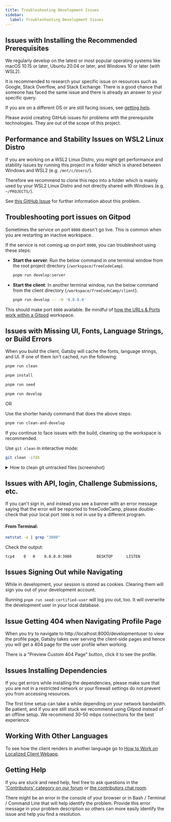 ```yaml
---
title: Troubleshooting Development Issues
sidebar:
  label: Troubleshooting Development Issues
---
```



## Issues with Installing the Recommended Prerequisites

We regularly develop on the latest or most popular operating systems like macOS 10.15 or later, Ubuntu 20.04 or later, and Windows 10 or later (with WSL2).

It is recommended to research your specific issue on resources such as Google, Stack Overflow, and Stack Exchange. There is a good chance that someone has faced the same issue and there is already an answer to your specific query.

If you are on a different OS or are still facing issues, see [getting help](#getting-help).

<Aside type='danger' title='Important'>

Please avoid creating GitHub issues for problems with the prerequisite technologies. They are out of the scope of this project.

</Aside>

## Performance and Stability Issues on WSL2 Linux Distro

If you are working on a WSL2 Linux Distro, you might get performance and stability issues by running this project in a folder which is shared between Windows and WSL2 (e.g. `/mnt/c/Users/`).

Therefore we recommend to clone this repo into a folder which is mainly used by your WSL2 Linux Distro and not directly shared with Windows (e.g. `~/PROJECTS/`).

See [this GitHub Issue](https://github.com/freeCodeCamp/freeCodeCamp/issues/40632) for further information about this problem.

## Troubleshooting port issues on Gitpod

Sometimes the service on port `8000` doesn't go live. This is common when you are restarting an inactive workspace.

If the service is not coming up on port `8000`, you can troubleshoot using these steps:

- **Start the server**: Run the below command in one terminal window from the root project directory (`/workspace/freeCodeCamp`).

  ```bash
  pnpm run develop:server
  ```

- **Start the client**: In another terminal window, run the below command from the client directory (`/workspace/freeCodeCamp/client`).

  ```bash
  pnpm run develop -- -H '0.0.0.0'
  ```

This should make port `8000` available. Be mindful of [how the URLs & Ports work within a Gitpod](https://www.gitpod.io/docs/configure/workspaces/ports) workspace.

## Issues with Missing UI, Fonts, Language Strings, or Build Errors

When you build the client, Gatsby will cache the fonts, language strings, and UI. If one of them isn't cached, run the following:

```bash
pnpm run clean
```

```bash
pnpm install
```

```bash
pnpm run seed
```

```bash
pnpm run develop
```

OR

Use the shorter handy command that does the above steps:

```bash
pnpm run clean-and-develop
```

If you continue to face issues with the build, cleaning up the workspace is recommended.

Use `git clean` in interactive mode:

```bash
git clean -ifdX
```

<details>
  <summary>How to clean git untracked files (screenshot)</summary>
  <br />
  <img
    src='/images/github/how-to-untrack.gif'
    alt='How to clean git untracked files'
  />
</details>

## Issues with API, login, Challenge Submissions, etc.

If you can't sign in, and instead you see a banner with an error message saying that the error will be reported to freeCodeCamp, please double-check that your local port `3000` is not in use by a different program.

#### **From Terminal:**

```bash
netstat -a | grep "3000"
```

Check the output:

```
tcp4    0   0    0.0.0.0:3000           DESKTOP      LISTEN
```

## Issues Signing Out while Navigating

While in development, your session is stored as cookies. Clearing them will sign you out of your development account.

Running `pnpm run seed:certified-user` will log you out, too. It will overwrite the development user in your local database.

## Issue Getting 404 when Navigating Profile Page

When you try to navigate to http://localhost:8000/developmentuser to view the profile page, Gatsby takes over serving the client-side pages and hence you will get a 404 page for the user profile when working.

There is a "Preview Custom 404 Page" button, click it to see the profile.

## Issues Installing Dependencies

If you get errors while installing the dependencies, please make sure that you are not in a restricted network or your firewall settings do not prevent you from accessing resources.

<Aside type='caution' title='Slow downloads'>

The first time setup can take a while depending on your network bandwidth. Be patient, and if you are still stuck we recommend using Gitpod instead of an offline setup. We recommend 30-50 mbps connections for the best experience.

</Aside>

## Working With Other Languages

To see how the client renders in another language go to [How to Work on Localized Client Webapp](/how-to-work-on-localized-client-webapp/#testing-the-client-app-in-a-world-language).

## Getting Help

If you are stuck and need help, feel free to ask questions in the ['Contributors' category on our forum](https://forum.freecodecamp.org/c/contributors) or [the contributors chat room](https://discord.gg/PRyKn3Vbay).

There might be an error in the console of your browser or in Bash / Terminal / Command Line that will help identify the problem. Provide this error message in your problem description so others can more easily identify the issue and help you find a resolution.

